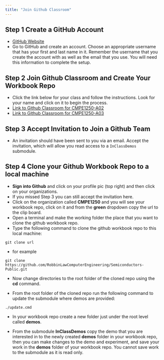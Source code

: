 ```yaml
---
title: "Join Github Classroom"
---
```


## Step 1 Create a GitHub Account

- [GitHub Website](https://github.com){target="_blank"}
- Go to GitHub and create an account. Choose an appropriate username that has your first and last name in it. Remember the username that you create the account with as well as the email that you use. You will need this information to complete the setup.

## Step 2 Join Github Classroom and Create Your Workbook Repo

- Click the link below for your class and follow the instructions. Look for your name and click on it to begin the process.
- [Link to Github Classroom for CMPE1250-A02](https://classroom.github.com/a/a-ya42nn){target="_blank"}
- [Link to Github Classroom for CMPE1250-A03](https://classroom.github.com/a/lH3VDvQI){target="_blank"}

## Step 3 Accept Invitation to Join a Github Team

- An invitation should have been sent to you via an email. Accept the invitation, which will allow you read access to a `InClassDemos` submodule.

## Step 4 Clone your Github Workbook Repo to a local machine

- **Sign into Github** and click on your profile pic (top right) and then click on your organizations.
- If you missed Step 3 you can still accept the invitation here.
- Click on the organization called **CMPE1250** and you will see your workbook repo, click on it and from the **green** dropdown copy the url to the clip board.
- Open a terminal and make the working folder the place that you want to clone the github workbook repo.
- Type the following command to clone the github workbook repo to this local machine:
```code
git clone url
```

- for example
```code
git clone https://github.com/RobbinLawComputerEngineering/Semiconductors-Public.git
```

- Now change directories to the root folder of the cloned repo using the **cd** command.

- From the root folder of the cloned repo run the following command to update the submodule where demos are provided:
```code
./update.cmd
```
- In your workbook repo create a new folder just under the root level called **demos**.

- From the submodule **InClassDemos** copy the demo that you are interested in to the newly created **demos** folder in your workbook repo, then you can make changes to the demo and experiment, and save your work in the **demos** folder of your workbook repo. You cannot save work to the submodule as it is read only.
